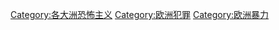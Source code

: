 [[Category:各大洲恐怖主义|Category:各大洲恐怖主义]]
[[Category:欧洲犯罪|Category:欧洲犯罪]]
[[Category:欧洲暴力|Category:欧洲暴力]]